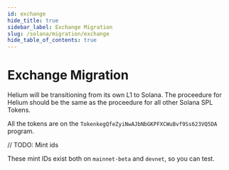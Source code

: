 ```yaml
---
id: exchange
hide_title: true
sidebar_label: Exchange Migration
slug: /solana/migration/exchange
hide_table_of_contents: true
---
```


# Exchange Migration

Helium will be transitioning from its own L1 to Solana. The proceedure for Helium should be the
same as the proceedure for all other Solana SPL Tokens.

All the tokens are on the `TokenkegQfeZyiNwAJbNbGKPFXCWuBvf9Ss623VQ5DA` program.


// TODO: Mint ids


These mint IDs exist both on `mainnet-beta` and `devnet`, so you can test.
